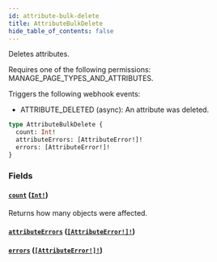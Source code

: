 ```yaml
---
id: attribute-bulk-delete
title: AttributeBulkDelete
hide_table_of_contents: false
---
```


Deletes attributes.

Requires one of the following permissions: MANAGE_PAGE_TYPES_AND_ATTRIBUTES.

Triggers the following webhook events:

- ATTRIBUTE_DELETED (async): An attribute was deleted.

```graphql
type AttributeBulkDelete {
  count: Int!
  attributeErrors: [AttributeError!]!
  errors: [AttributeError!]!
}
```

### Fields

#### [`count`](#) ([`Int!`](../../../developer/api-reference/scalars/int))

Returns how many objects were affected.

#### [`attributeErrors`](#) ([`[AttributeError!]!`](../../../developer/api-reference/objects/attribute-error))

#### [`errors`](#) ([`[AttributeError!]!`](../../../developer/api-reference/objects/attribute-error))
